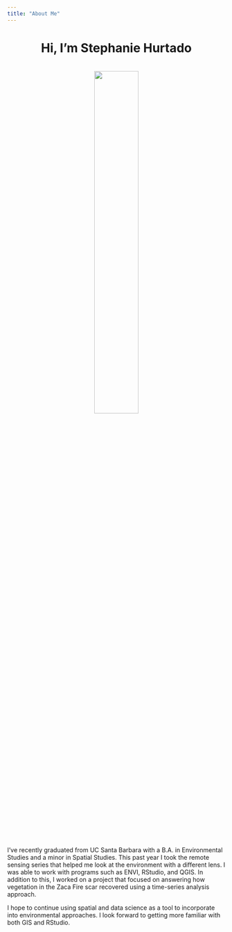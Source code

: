 ```yaml
---
title: "About Me"
---
```


<center>
# Hi, I'm Stephanie Hurtado 
<br>
![](~/github/geog176A-lab01/img/IMG_yo.jpg){width="45%"}
</center>


<br>
I've recently graduated from UC Santa Barbara with a B.A. in Environmental Studies and a minor in Spatial Studies. This past year I took the remote sensing series that helped me look at the environment with a different lens. I was able to work with programs such as ENVI, RStudio, and QGIS. In addition to this, I worked on a project that focused on answering how vegetation in the Zaca Fire scar recovered using a time-series analysis approach. 
<br>

I hope to continue using spatial and data science as a tool to incorporate into environmental approaches. I look forward to getting more familiar with both GIS and RStudio.




